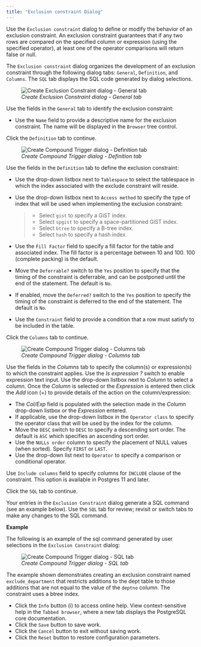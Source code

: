 ```yaml
---
title: "Exclusion constraint Dialog"
---
```


<div id="exclusion_constraint_dialog" class="registered_link"></div>

Use the `Exclusion constraint` dialog to define or modify the behavior of an exclusion constraint. An exclusion constraint guarantees that if any two rows are compared on the specified column or expression (using the specified operator), at least one of the operator comparisons will return false or null.

The `Exclusion constraint` dialog organizes the development of an exclusion constraint through the following dialog tabs: `General`, `Definition`, and `Columns`. The `SQL` tab displays the SQL code generated by dialog selections.

<figure><img src="../../images/exclusion_constraint_general.png" class="align-center" alt="Create Exclusion Constraint dialog - General tab" /><figcaption aria-hidden="true"><em>Create Exclusion Constraint dialog - General tab</em></figcaption></figure>

Use the fields in the `General` tab to identify the exclusion constraint:

-   Use the `Name` field to provide a descriptive name for the exclusion constraint. The name will be displayed in the `Browser` tree control.

Click the `Definition` tab to continue.

<figure><img src="../../images/exclusion_constraint_definition.png" class="align-center" alt="Create Compound Trigger dialog - Definition tab" /><figcaption aria-hidden="true"><em>Create Compound Trigger dialog - Definition tab</em></figcaption></figure>

Use the fields in the `Definition` tab to define the exclusion constraint:

-   Use the drop-down listbox next to `Tablespace` to select the tablespace in which the index associated with the exclude constraint will reside.

-   Use the drop-down listbox next to `Access method` to specify the type of index that will be used when implementing the exclusion constraint:

    > -   Select `gist` to specify a GiST index.
    > -   Select `spgist` to specify a space-partitioned GiST index.
    > -   Select `btree` to specify a B-tree index.
    > -   Select `hash` to specify a hash index.

-   Use the `Fill Factor` field to specify a fill factor for the table and associated index. The fill factor is a percentage between 10 and 100. 100 (complete packing) is the default.

-   Move the `Deferrable?` switch to the `Yes` position to specify that the timing of the constraint is deferrable, and can be postponed until the end of the statement. The default is `No`.

-   If enabled, move the `Deferred?` switch to the `Yes` position to specify the timing of the constraint is deferred to the end of the statement. The default is `No`.

-   Use the `Constraint` field to provide a condition that a row must satisfy to be included in the table.

Click the `Columns` tab to continue.

<figure><img src="../../images/exclusion_constraint_columns.png" class="align-center" alt="Create Compound Trigger dialog - Columns tab" /><figcaption aria-hidden="true"><em>Create Compound Trigger dialog - Columns tab</em></figcaption></figure>

Use the fields in the *Columns* tab to specify the column(s) or expression(s) to which the constraint applies. Use the *Is expression ?* switch to enable expression text input. Use the drop-down listbox next to *Column* to select a column. Once the *Column* is selected or the *Expression* is entered then click the *Add* icon (+) to provide details of the action on the column/expression:

-   The *Col/Exp* field is populated with the selection made in the *Column* drop-down listbox or the *Expression* entered.
-   If applicable, use the drop-down listbox in the `Operator class` to specify the operator class that will be used by the index for the column.
-   Move the `DESC` switch to `DESC` to specify a descending sort order. The default is `ASC` which specifies an ascending sort order.
-   Use the `NULLs order` column to specify the placement of NULL values (when sorted). Specify `FIRST` or `LAST`.
-   Use the drop-down list next to `Operator` to specify a comparison or conditional operator.

Use `Include columns` field to specify columns for `INCLUDE` clause of the constraint. This option is available in Postgres 11 and later.

Click the `SQL` tab to continue.

Your entries in the `Exclusion Constraint` dialog generate a SQL command (see an example below). Use the `SQL` tab for review; revisit or switch tabs to make any changes to the SQL command.

**Example**

The following is an example of the sql command generated by user selections in the `Exclusion Constraint` dialog:

<figure><img src="../../images/exclusion_constraint_sql.png" class="align-center" alt="Create Compound Trigger dialog - SQL tab" /><figcaption aria-hidden="true"><em>Create Compound Trigger dialog - SQL tab</em></figcaption></figure>

The example shown demonstrates creating an exclusion constraint named `exclude_department` that restricts additions to the dept table to those additions that are not equal to the value of the `deptno` column. The constraint uses a btree index.

-   Click the `Info` button (i) to access online help. View context-sensitive help in the `Tabbed browser`, where a new tab displays the PostgreSQL core documentation.
-   Click the `Save` button to save work.
-   Click the `Cancel` button to exit without saving work.
-   Click the `Reset` button to restore configuration parameters.
